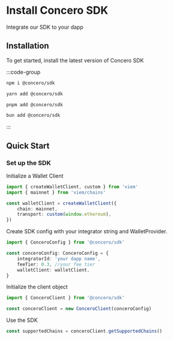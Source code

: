 # Install Concero SDK

Integrate our SDK to your dapp

## Installation

To get started, install the latest version of Concero SDK

:::code-group

```bash [npm]
npm i @concero/sdk
```

```bash [bun]
yarn add @concero/sdk
```

```bash [pnpm]
pnpm add @concero/sdk
```

```bash [bun]
bun add @concero/sdk
```

:::

## Quick Start

### Set up the SDK

Initialize a Wallet Client

```ts
import { createWalletClient, custom } from 'viem'
import { mainnet } from 'viem/chains'

const walletClient = createWalletClient({
	chain: mainnet,
	transport: custom(window.ethereum),
})
```

Create SDK config with your integrator string and WalletProvider.

```ts
import { ConceroConfig } from '@concero/sdk'

const conceroConfig: ConceroConfig = {
	integratorId: 'your dapp name',
	feeTier: 0.3, //your fee tier
	walletClient: walletClient,
}
```

Initialize the client object

```ts
import { ConceroClient } from '@concero/sdk'

const conceroClient = new ConceroClient(conceroConfig)
```

Use the SDK

```ts
const supportedChains = conceroClient.getSupportedChains()
```
